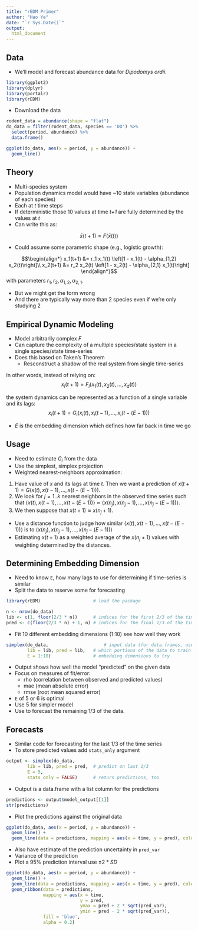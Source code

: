 ```yaml
---
title: "rEDM Primer"
author: "Hao Ye"
date: "`r Sys.Date()`"
output:
  html_document
---
```


## Data

* We'll model and forecast abundance data for *Dipodomys ordii*.

```r
library(ggplot2)
library(dplyr)
library(portalr)
library(rEDM)
```

* Download the data

```r
rodent_data = abundance(shape = "flat")
do_data = filter(rodent_data, species == 'DO') %>%
  select(period, abundance) %>% 
  data.frame()

ggplot(do_data, aes(x = period, y = abundance)) +
  geom_line()
```

## Theory

* Multi-species system
* Population dynamics model would have ~10 state variables (abundance of each species)
* Each at *t* time steps
* If deterministic those 10 values at time *t+1* are fully determined by the values at *t*
* Can write this as:

$$\bar{x}(t+1) = F \left(\bar{x}(t)\right)$$

* Could assume some parametric shape (e.g., logistic growth):

$$\begin{align*}
x_1(t+1) &= r_1 x_1(t) \left[1 - x_1(t) - \alpha_{1,2} x_2(t)\right]\\
x_2(t+1) &= r_2 x_2(t) \left[1 - x_2(t) - \alpha_{2,1} x_1(t)\right]
\end{align*}$$
with parameters $r_1, r_2, \alpha_{1,2}, \alpha_{2,1}$.

* But we might get the form wrong
* And there are typically way more than 2 species even if we're only studying 2

## Empirical Dynamic Modeling

* Model arbitrarily complex *F*
* Can capture the complexity of a multiple species/state system in a single
  species/state time-series
* Does this based on Taken's Theorem
    * Resconstruct a shadow of the real system from single time-series

In other words, instead of relying on:
$$x_i(t+1) = F_i\left(x_1(t), x_2(t), \dots, x_d(t)\right)$$

the system dynamics can be represented as a function of a single variable and its lags:
$$x_i(t+1) = G_i\left(x_i(t), x_i(t-1), \dots, x_i(t-(E-1))\right)$$

* $E$ is the embedding dimension which defines how far back in time we go

## Usage

* Need to estimate $G_i$ from the data
* Use the simplest, simplex projection
* Weighted nearest-neighbors approximation:

1. Have value of $x$ and its lags at time $t$. Then we want a prediction of $x(t+1) = G\left(x(t), x(t-1), \dots, x(t - (E-1))\right)$.
2. We look for $j = 1..k$ nearest neighbors in the observed time series such that $\langle x(t), x(t-1), \dots, x(t - (E-1))\rangle \approx \langle x(n_j), x(n_j-1), \dots, x(n_j - (E-1))\rangle$.
3. We then suppose that $x(t+1) \approx x(n_j+1)$.

* Use a distance function to judge how similar $\langle x(t), x(t-1), \dots, x(t - (E-1))\rangle$ is to $\langle x(n_j), x(n_j-1), \dots, x(n_j - (E-1))\rangle$
* Estimating $x(t+1)$ as a weighted average of the $x(n_j+1)$ values with weighting determined by the distances.


## Determining Embedding Dimension

* Need to know `E`, how many lags to use for determining if time-series is similar
* Split the data to reserve some for forecasting

```r
library(rEDM)                    # load the package

n <- nrow(do_data)
lib <- c(1, floor(2/3 * n))      # indices for the first 2/3 of the time series
pred <- c(floor(2/3 * n) + 1, n) # indices for the final 1/3 of the time series
```

* Fit 10 different embedding dimensions (1:10) see how well they work

```r
simplex(do_data,                     # input data (for data.frames, uses 2nd column)
        lib = lib, pred = lib,   # which portions of the data to train and predict
        E = 1:10)                # embedding dimensions to try
```

* Output shows how well the model "predicted" on the given data
* Focus on measures of fit/error:
    * rho (correlation between observed and predicted values)
    * mae (mean absolute error)
    * rmse (root mean squared error)
* `E` of 5 or 6 is optimal
* Use 5 for simpler model
* Use to forecast the remaining 1/3 of the data.

## Forecasts

* Similar code for forecasting for the last 1/3 of the time series
* To store predicted values add `stats_only` argument

```r
output <- simplex(do_data,
        lib = lib, pred = pred,  # predict on last 1/3
        E = 5, 
        stats_only = FALSE)      # return predictions, too
```

* Output is a data.frame with a list column for the predictions

```r
predictions <- output$model_output[[1]]
str(predictions)
```

* Plot the predictions against the original data

```r
ggplot(do_data, aes(x = period, y = abundance)) +
  geom_line() +
  geom_line(data = predictions, mapping = aes(x = time, y = pred), color = 'blue')
```

* Also have estimate of the prediction uncertainty in `pred_var`
* Variance of the prediction
* Plot a 95% prediction interval use $\pm 2 * SD$

```r
ggplot(do_data, aes(x = period, y = abundance)) +
  geom_line() +
  geom_line(data = predictions, mapping = aes(x = time, y = pred), color = 'blue') +
  geom_ribbon(data = predictions,
              mapping = aes(x = time,
                            y = pred,
                            ymax = pred + 2 * sqrt(pred_var),
                            ymin = pred - 2 * sqrt(pred_var)),
              fill = 'blue',
              alpha = 0.2)
```


